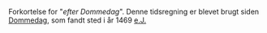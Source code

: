 {{title:E.D.}}
{{author:Laura Holmegaard}}
{{timestamp:2009-09-18T13:50:21Z}}
{{copyright:E.D.}}
Forkortelse for "''efter Dommedag''". Denne tidsregning er blevet brugt siden [[Dommedag]], som fandt sted i år 1469 [[e.J.]]